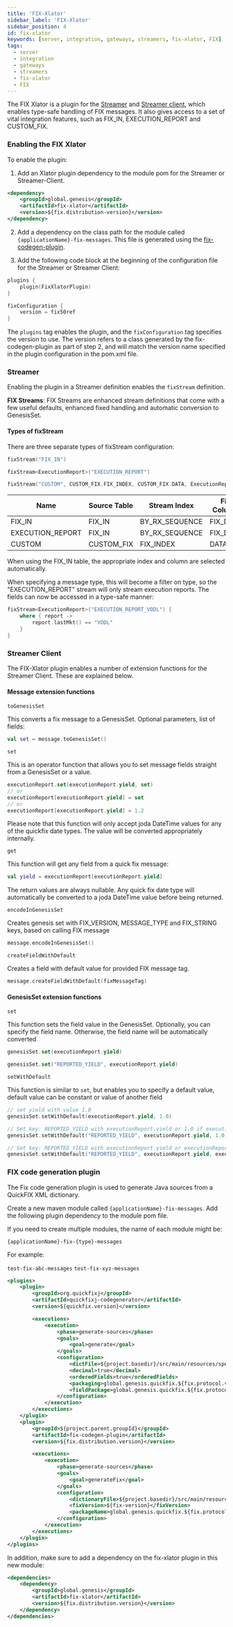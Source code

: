 ```yaml
---
title: 'FIX-Xlator'
sidebar_label: 'FIX-Xlator'
sidebar_position: 4
id: fix-xlator
keywords: [server, integration, gateways, streamers, fix-xlator, FIX]
tags:
  - server
  - integration
  - gateways
  - streamers
  - fix-xlator
  - FIX
---
```


The FIX Xlator is a plugin for the [Streamer](../../../server/integration/gateways-and-streamers/streamer/) and [Streamer client](../../../server/integration/gateways-and-streamers/streamer-client/), which enables type-safe handling of FIX messages. It also gives access to a set of vital integration features, such as FIX_IN, EXECUTION_REPORT and CUSTOM_FIX.

### Enabling the FIX Xlator

To enable the plugin:
1. Add an Xlator plugin dependency to the module pom for the Streamer or Streamer-Client.

```xml
<dependency>
    <groupId>global.genesis</groupId>
    <artifactId>fix-xlator</artifactId>
    <version>${fix.distribution-version}</version>
</dependency>
```

2. Add a dependency on the class path for the module called `{applicationName}-fix-messages`. This file is generated using the [fix-codegen-plugin](./#fix-code-generation-plugin).

3. Add the following code block at the beginning of the configuration file for the Streamer or Streamer Client:

```kotlin
plugins {
    plugin(FixXlatorPlugin)
}

fixConfiguration {
    version = fix50ref
}
```
The `plugins` tag enables the plugin, and the `fixConfiguration` tag specifies the version to use. The version refers to a class generated by the fix-codegen-plugin as part of step 2, and will match the version name specified in the plugin configuration in the pom.xml file.



### Streamer

Enabling the plugin in a Streamer definition enables the `fixStream` definition.

**FIX Streams**:
FIX Streams are enhanced stream definitions that come with a few useful defaults, enhanced fixed handling and automatic conversion to GenesisSet.

#### Types of fixStream
There are three separate types of fixStream configuration:

```kotlin
fixStream("FIX_IN")

fixStream<ExecutionReport>("EXECUTION_REPORT")

fixStream("CUSTOM", CUSTOM_FIX.FIX_INDEX, CUSTOM_FIX.DATA, ExecutionReport::class)
```


| Name | Source Table | Stream Index | Fix Column | Stream Type |
| --- | --- | --- | --- | --- |
| FIX_IN | FIX_IN | BY_RX_SEQUENCE | FIX_DATA | Message |
| EXECUTION_REPORT | FIX_IN | BY_RX_SEQUENCE | FIX_DATA | ExecutionReport |
| CUSTOM | CUSTOM_FIX | FIX_INDEX | DATA | ExecutionReport |

When using the FIX_IN table, the appropriate index and column are selected automatically.

When specifying a message type, this will become a filter on type, so the "EXECUTION_REPORT" stream will only stream execution reports. The fields can now be accessed in a type-safe manner:

```kotlin
fixStream<ExecutionReport>("EXECUTION_REPORT_VODL") {
    where { report ->
        report.lastMkt() == "VODL"
    }
}
```

### Streamer Client

The FIX-Xlator plugin enables a number of extension functions for the Streamer Client. These are explained below.

#### Message extension functions

`toGenesisSet`

This converts a fix message to a GenesisSet. Optional parameters, list of fields:

```kotlin
val set = message.toGenesisSet()
```

`set`

This is an operator function that allows you to set message fields straight from a GenesisSet or a value.

```kotlin
executionReport.set(executionReport.yield, set)
// or
executionReport[executionReport.yield] = set
// or
executionReport[executionReport.yield] = 1.2
```

Please note that this function will only accept joda DateTime values for any of the quickfix date types. The value will be converted appropriately internally.

`get`

This function will get any field from a quick fix message:

```kotlin
val yield = executionReport[executionReport.yield]
```

The return values are always nullable. Any quick fix date type will automatically be converted to a joda DateTime value before being returned.

`encodeInGenesisSet`

Creates genesis set with FIX_VERSION, MESSAGE_TYPE and FIX_STRING keys, based on calling FIX message

```kotlin
message.encodeInGenesisSet()
```

`createFieldWithDefault`

Creates a field with default value for provided FIX message tag.

```kotlin
message.createFieldWithDefault(fixMessageTag)
```

#### GenesisSet extension functions

`set`

This function sets the field value in the GenesisSet. Optionally, you can specify the field name. Otherwise, the field name will be automatically converted

```kotlin
genesisSet.set(executionReport.yield)

genesisSet.set("REPORTED_YIELD", executionReport.yield)
```

`setWithDefault`

This function is similar to `set`, but enables you to specify a default value, default value can be constant or value of another field

```kotlin
// set yield with value 1.0
genesisSet.setWithDefault(executionReport.yield, 1.0)

// Set key: REPORTED_YIELD with executionReport.yield or 1.0 if executionReport.yield is null
genesisSet.setWithDefault("REPORTED_YIELD", executionReport.yield, 1.0)

// Set key: REPORTED_YIELD with executionReport.yield or executionReport.otherYield if executionReport.yield is null
genesisSet.setWithDefault("REPORTED_YIELD", executionReport.yield, executionReport.otherYield)
```

### FIX code generation plugin

The Fix code generation plugin is used to generate Java sources from a QuickFIX XML dictionary.

Create a new maven module called `{applicationName}-fix-messages`. Add the following plugin dependency to the module pom file.

If you need to create multiple modules, the name of each module might be:

`{applicationName}-fix-{type}-messages`

For example:

`test-fix-abc-messages`
`test-fix-xyz-messages`

```xml
<plugins>
    <plugin>
        <groupId>org.quickfixj</groupId>
        <artifactId>quickfixj-codegenerator</artifactId>
        <version>${quickfix.version}</version>

        <executions>
            <execution>
                <phase>generate-sources</phase>
                <goals>
                    <goal>generate</goal>
                </goals>
                <configuration>
                    <dictFile>${project.basedir}/src/main/resources/specs/${dictionary-file}</dictFile>
                    <decimal>true</decimal>
                    <orderedFields>true</orderedFields>
                    <packaging>global.genesis.quickfix.${fix.protocol.version}</packaging>
                    <fieldPackage>global.genesis.quickfix.${fix.protocol.version}.field</fieldPackage>
                </configuration>
            </execution>
        </executions>
    </plugin>
    <plugin>
        <groupId>${project.parent.groupId}</groupId>
        <artifactId>fix-codegen-plugin</artifactId>
        <version>${fix.distribution.version}</version>

        <executions>
            <execution>
                <phase>generate-sources</phase>
                <goals>
                    <goal>generateFix</goal>
                </goals>
                <configuration>
                    <dictionaryFile>${project.basedir}/src/main/resources/specs/${dictionary-file}</dictionaryFile>
                    <fixVersion>${fix-version}</fixVersion>
                    <packageName>global.genesis.quickfix.${fix.protocol.version}</packageName>
                </configuration>
            </execution>
        </executions>
    </plugin>
</plugins>
```

In addition, make sure to add a dependency on the fix-xlator plugin in this new module:
```xml
<dependencies>
	<dependency>
		<groupId>global.genesis</groupId>
		<artifactId>fix-xlator</artifactId>
		<version>${fix.distribution.version}</version>
	</dependency>
</dependencies>
```
